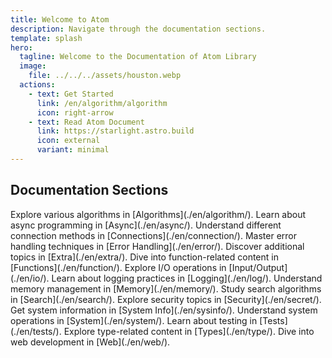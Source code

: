 ```yaml
---
title: Welcome to Atom
description: Navigate through the documentation sections.
template: splash
hero:
  tagline: Welcome to the Documentation of Atom Library
  image:
    file: ../../../assets/houston.webp
  actions:
    - text: Get Started
      link: /en/algorithm/algorithm
      icon: right-arrow
    - text: Read Atom Document
      link: https://starlight.astro.build
      icon: external
      variant: minimal
---
```




## Documentation Sections

<CardGrid stagger>
    <Card title="Algorithms" icon="algorithm">
        Explore various algorithms in [Algorithms](./en/algorithm/).
    </Card>
    <Card title="Asynchronous Programming" icon="async">
        Learn about async programming in [Async](./en/async/).
    </Card>
    <Card title="Connections" icon="connection">
        Understand different connection methods in [Connections](./en/connection/).
    </Card>
    <Card title="Error Handling" icon="error">
        Master error handling techniques in [Error Handling](./en/error/).
    </Card>
    <Card title="Extra Topics" icon="extra">
        Discover additional topics in [Extra](./en/extra/).
    </Card>
    <Card title="Functions" icon="function">
        Dive into function-related content in [Functions](./en/function/).
    </Card>
    <Card title="Input/Output" icon="io">
        Explore I/O operations in [Input/Output](./en/io/).
    </Card>
    <Card title="Logging" icon="log">
        Learn about logging practices in [Logging](./en/log/).
    </Card>
    <Card title="Memory Management" icon="memory">
        Understand memory management in [Memory](./en/memory/).
    </Card>
    <Card title="Search Algorithms" icon="search">
        Study search algorithms in [Search](./en/search/).
    </Card>
    <Card title="Security" icon="secret">
        Explore security topics in [Security](./en/secret/).
    </Card>
    <Card title="System Information" icon="sysinfo">
        Get system information in [System Info](./en/sysinfo/).
    </Card>
    <Card title="System Operations" icon="system">
        Understand system operations in [System](./en/system/).
    </Card>
    <Card title="Testing" icon="tests">
        Learn about testing in [Tests](./en/tests/).
    </Card>
    <Card title="Types" icon="type">
        Explore type-related content in [Types](./en/type/).
    </Card>
    <Card title="Web Development" icon="web">
        Dive into web development in [Web](./en/web/).
    </Card>
</CardGrid>